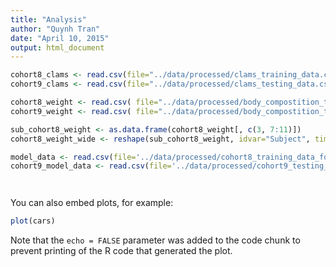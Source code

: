 ```yaml
---
title: "Analysis"
author: "Quynh Tran"
date: "April 10, 2015"
output: html_document
---
```



```r

cohort8_clams <- read.csv(file="../data/processed/clams_training_data.csv", header=TRUE)
cohort9_clams <- read.csv(file="../data/processed/clams_testing_data.csv", header=TRUE)

cohort8_weight <- read.csv( file="../data/processed/body_compostition_training_data.csv", header=T)
cohort9_weight <- read.csv( file="../data/processed/body_compostition_testing_data.csv", header=T)

sub_cohort8_weight <- as.data.frame(cohort8_weight[, c(3, 7:11)])
cohort8_weight_wide <- reshape(sub_cohort8_weight, idvar="Subject", timevar="Fasting_stat", v.names=c("Lean", "Fat", "Weight","Percent.Fat"), direction="wide")

model_data <- read.csv(file='../data/processed/cohort8_training_data_for_modelling.csv', header=T)
cohort9_model_data <- read.csv(file='../data/processed/cohort9_testing_data_for_modelling.csv', header=T)




```

You can also embed plots, for example:

```r
plot(cars)
```

Note that the `echo = FALSE` parameter was added to the code chunk to prevent printing of the R code that generated the plot.
